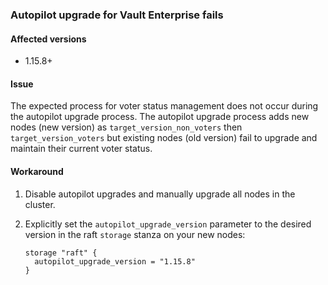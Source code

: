 
<a id="autopilot" />

### Autopilot upgrade for Vault Enterprise fails

#### Affected versions

- 1.15.8+

#### Issue

The expected process for voter status management does not occur during the
autopilot upgrade process. The autopilot upgrade process adds new nodes (new version) as
`target_version_non_voters` then `target_version_voters` but existing nodes (old
version) fail to upgrade and maintain their current voter status.

#### Workaround

1. Disable autopilot upgrades and manually upgrade all nodes in the cluster.
1. Explicitly set the `autopilot_upgrade_version` parameter to the desired
   version in the raft `storage` stanza on your new nodes:

    ```hcl
    storage "raft" {
      autopilot_upgrade_version = "1.15.8"
    }
    ```
